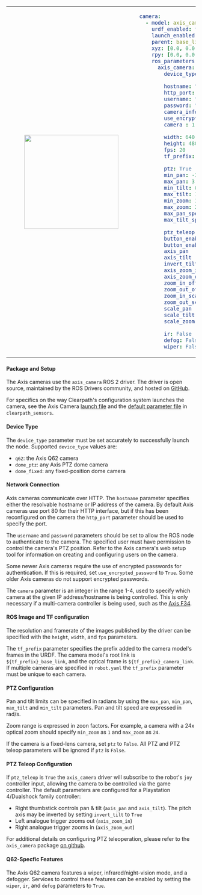<table>
<tr>
<td>
<center>
<figure>
    <img src={require("./img/axis_camera.png").default} width="250" />
</figure>
</center>
</td>
<td>

```yaml
camera:
  - model: axis_camera
    urdf_enabled: true
    launch_enabled: true
    parent: base_link
    xyz: [0.0, 0.0, 0.0]
    rpy: [0.0, 0.0, 0.0]
    ros_parameters:
      axis_camera:
        device_type: dome_ptz

        hostname: "192.168.0.90"
        http_port: 80
        username: "root"
        password: ""
        camera_info_url: ""
        use_encrypted_password : False
        camera : 1

        width: 640
        height: 480
        fps: 20
        tf_prefix: "axis"

        ptz: True
        min_pan: -3.141592653589793
        max_pan: 3.141592653589793
        min_tilt: 0.0
        max_tilt: 1.5707963267948966
        min_zoom: 1
        max_zoom: 24
        max_pan_speed: 2.61
        max_tilt_speed: 2.61

        ptz_teleop: True
        button_enable_pan_tilt : -1
        button_enable_zoom     : -1
        axis_pan      : 3
        axis_tilt     : 4
        invert_tilt   : False
        axis_zoom_in: 5
        axis_zoom_out: 2
        zoom_in_offset: -1.0
        zoom_out_offset: -1.0
        zoom_in_scale: -0.5
        zoom_out_scale: 0.5
        scale_pan     : 2.61
        scale_tilt    : 2.61
        scale_zoom    : 100.0

        ir: False
        defog: False
        wiper: False
```
</td>
</tr>
</table>

#### Package and Setup
The Axis cameras use the `axis_camera` ROS 2 driver. The driver is open source, maintained by the ROS Drivers community, and hosted on [GitHub](https://github.com/ros-drivers/axis_camera).

For specifics on the way Clearpath's configuration system launches the camera, see the Axis Camera [launch file](https://github.com/clearpathrobotics/clearpath_robot/blob/main/clearpath_sensors/launch/axis_camera.launch.py) and the [default parameter file](https://github.com/clearpathrobotics/clearpath_robot/blob/main/clearpath_sensors/config/axis_camera.yaml) in `clearpath_sensors`.

#### Device Type
The `device_type` parameter must be set accurately to successfully launch the node. Supported `device_type` values are:
- `q62`: the Axis Q62 camera
- `dome_ptz`: any Axis PTZ dome camera
- `dome_fixed`: any fixed-position dome camera

#### Network Connection
Axis cameras communicate over HTTP. The `hostname` parameter specifies either the resolvable hostname or IP address of the camera. By default Axis cameras use port 80 for their HTTP interface, but if this has been reconfigured on the camera the `http_port` parameter should be used to specify the port.

The `username` and `password` parameters should be set to allow the ROS node to authenticate to the camera. The specified user must have permission to control the camera's PTZ position. Refer to the Axis camera's web setup tool for information on creating and configuring users on the camera.

Some newer Axis cameras require the use of encrypted passwords for authentication. If this is required, set `use_encrypted_password` to `True`. Some older Axis cameras do not support encrypted passwords.

The `camera` parameter is an integer in the range 1-4, used to specify which camera at the given IP address/hostname is being controlled. This is only necessary if a multi-camera controller is being used, such as the [Axis F34](https://www.axis.com/products/axis-f34-surveillance-system/).

#### ROS Image and TF configuration
The resolution and framerate of the images published by the driver can be specified with the `height`, `width`, and `fps` parameters.

The `tf_prefix` parameter specifies the prefix added to the camera model's frames in the URDF. The camera model's root link is `${tf_prefix}_base_link`, and the optical frame is `${tf_prefix}_camera_link`. If multiple cameras are specified in `robot.yaml` the `tf_prefix` parameter must be unique to each camera.

#### PTZ Configuration
Pan and tilt limits can be specified in radians by using the `max_pan`, `min_pan`, `max_tilt` and `min_tilt` parameters. Pan and tilt speed are expressed in rad/s.

Zoom range is expressed in zoon factors. For example, a camera with a 24x optical zoom should specify `min_zoom` as `1` and `max_zoom` as `24`.

If the camera is a fixed-lens camera, set `ptz` to `False`. All PTZ and PTZ teleop parameters will be ignored if `ptz` is `False`.

#### PTZ Teleop Configuration
If `ptz_teleop` is `True` the `axis_camera` driver will subscribe to the robot's `joy` controller input, allowing the camera to be controlled via the game controller. The default parameters are configured for a Playstation 4/Dualshock family controller:
- Right thumbstick controls pan & tilt (`axis_pan` and `axis_tilt`). The pitch axis may be inverted by setting `invert_tilt` to `True`
- Left analogue trigger zooms out (`axis_zoom_in`)
- Right analogue trigger zooms in (`axis_zoom_out`)

For additional details on configuring PTZ teleoperation, please refer to the `axis_camera` package [on github](https://github.com/ros-drivers/axis_camera).

#### Q62-Specfic Features
The Axis Q62 camera features a wiper, infrared/night-vision mode, and a defogger.  Services to control these features can be enabled by setting the `wiper`, `ir`, and `defog` parameters to `True`.
